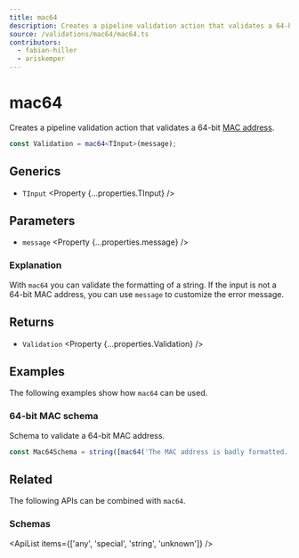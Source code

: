 ```yaml
---
title: mac64
description: Creates a pipeline validation action that validates a 64-bit MAC address.
source: /validations/mac64/mac64.ts
contributors:
  - fabian-hiller
  - ariskemper
---
```



# mac64

Creates a pipeline validation action that validates a 64-bit [MAC address](https://en.wikipedia.org/wiki/MAC_address).

```ts
const Validation = mac64<TInput>(message);
```

## Generics

- `TInput` <Property {...properties.TInput} />

## Parameters

- `message` <Property {...properties.message} />

### Explanation

With `mac64` you can validate the formatting of a string. If the input is not a 64-bit MAC address, you can use `message` to customize the error message.

## Returns

- `Validation` <Property {...properties.Validation} />

## Examples

The following examples show how `mac64` can be used.

### 64-bit MAC schema

Schema to validate a 64-bit MAC address.

```ts
const Mac64Schema = string([mac64('The MAC address is badly formatted.')]);
```

## Related

The following APIs can be combined with `mac64`.

### Schemas

<ApiList items={['any', 'special', 'string', 'unknown']} />
